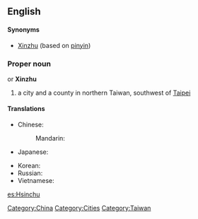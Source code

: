 {{wikipedia}}
==English==

====Synonyms====
{{rfc-level|Synonyms at L4+ not in L3 POS section|lang=en}}
* [[Xinzhu]] (based on [[pinyin]])

===Proper noun===
{{en-proper noun}} or '''Xinzhu'''

# a city and a county in northern Taiwan, southwest of [[Taipei]]

====Translations====
{{trans-top|a city in Taiwan}}
* Chinese:
*: Mandarin: {{t-|cmn|新竹|tr=Xīnzhú|sc=Hani}}
* Japanese: {{t-|ja|新竹|tr=しんちく, Shinchiku}}
{{trans-mid}}
* Korean: {{t|ko|신주|tr=Sinju}}
* Russian: {{t|ru|Синьчжу|m|tr=Sin’čžú}} {{indeclinable}}
* Vietnamese: {{t|vi|Tân Trúc|xs=Vietnamese}}
{{trans-bottom}}

[[Category:China]]
[[Category:Cities]]
[[Category:Taiwan]]

[[es:Hsinchu]]